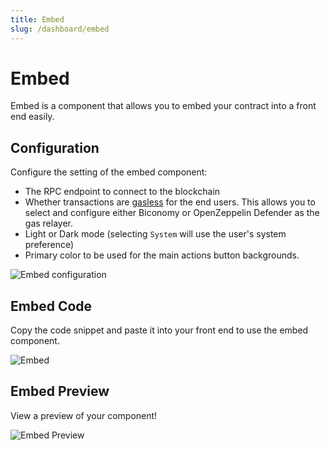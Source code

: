 ```yaml
---
title: Embed
slug: /dashboard/embed
---
```


# Embed

Embed is a component that allows you to embed your contract into a front end easily.

## Configuration

Configure the setting of the embed component:

- The RPC endpoint to connect to the blockchain
- Whether transactions are [gasless](/glossary/gasless-transactions) for the end users.
  This allows you to select and configure either Biconomy or OpenZeppelin Defender as the gas relayer.
- Light or Dark mode (selecting `System` will use the user's system preference)
- Primary color to be used for the main actions button backgrounds.

![Embed configuration](/assets/embed-configuration.png)

## Embed Code

Copy the code snippet and paste it into your front end to use the embed component.

![Embed](/assets/embed.png)

## Embed Preview

View a preview of your component!

![Embed Preview](/assets/embed-preview.png)
